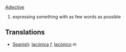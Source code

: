 ''[[Adjective]]''
# expressing something with as few words as possible

==Translations==

*[[Spanish]]: [[lacónica]] ''f'', [[lacónico]] ''m''